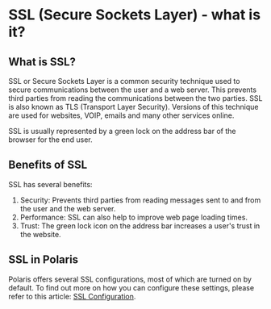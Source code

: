 # SSL (Secure Sockets Layer) - what is it?

## What is SSL?

SSL or Secure Sockets Layer is a common security technique used to secure communications
between the user and a web server. This prevents third parties from reading the
communications between the two parties. SSL is also known as TLS (Transport Layer Security).
Versions of this technique are used for websites, VOIP, emails and many other services online.

SSL is usually represented by a green lock on the address bar of the browser for the end user.

## Benefits of SSL

SSL has several benefits:

1.	Security: Prevents third parties from reading messages sent to and from the user and the
web server.
2.	Performance: SSL can also help to improve web page loading times.
3.	Trust: The green lock icon on the address bar increases a user's trust in the website.

## SSL in Polaris

Polaris offers several SSL configurations, most of which are turned on by default. To find out
more on how you can configure these settings, please refer to this article: [SSL Configuration](../security-center/ssl).
